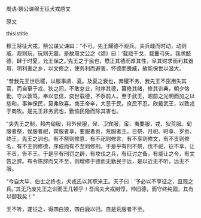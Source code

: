 


周语·祭公谏穆王征犬戎原文

原文

thisistitle

穆王将征犬戎，祭公谋父谏曰：“不可。先王耀德不观兵。夫兵戢而时动，动则威，观则玩，玩则无震。是故周文公之《颂》曰：‘载戢干戈，载櫜弓矢。我求懿德，肆于时夏，允王保之。’先王之于民也，懋正其德而厚其性，阜其财求而利其器用，明利害之乡，以文修之，使务利而避害，怀德而畏威，故能保世以滋大。

“昔我先王世后稷，以服事虞、夏。及夏之衰也，弃稷不务，我先王不窋用失其官，而自窜于戎、狄之间，不敢怠业，时序其德，纂修其绪，修其训典，朝夕恪勤，守以敦笃，奉以忠信，奕世载德，不忝前人。至于武王，昭前之光明而加之以慈和，事神保民，莫弗欣喜。商王帝辛，大恶于民。庶民不忍，欣戴武王，以致戎于商牧。是先王非务武也，勤恤民隐而除其害也。

“夫先王之制，邦内甸服，邦外侯服，侯、卫宾服，蛮、夷要服，戎、狄荒服。甸服者祭，侯服者祀，宾服者享，要服者贡，荒服者王。日祭、月祀、时享、岁贡、终王，先王之训也。有不祭则修意，有不祀则修言，有不享则修文，有不贡则修名，有不王则修德，序成而有不至则修刑。于是乎有刑不祭，伐不祀，征不享，让不贡，告不王。于是乎有刑罚之辟，有攻伐之兵，有征讨之备，有威让之令，有文告之辞。布令陈辞而又不至，则增修于德而无勤民于远，是以近无不听，远无不服。

“今自大毕、伯士之终也，犬戎氏以其职来王。天子曰：‘予必以不享征之，且观之兵。’其无乃废先王之训而王几顿乎！吾闻夫犬戎树惇，帅旧德，而守终纯固，其有以御我矣！”

王不听，遂征之，得四白狼，四白鹿以归。自是荒服者不至。

